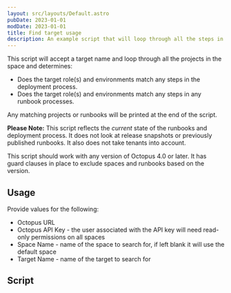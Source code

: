 ```yaml
---
layout: src/layouts/Default.astro
pubDate: 2023-01-01
modDate: 2023-01-01
title: Find target usage
description: An example script that will loop through all the steps in the deployment process and runbooks and determine if a target is being used
---
```


This script will accept a target name and loop through all the projects in the space and determines:

- Does the target role(s) and environments match any steps in the deployment process.
- Does the target role(s) and environments match any steps in any runbook processes.

Any matching projects or runbooks will be printed at the end of the script.

**Please Note:** This script reflects the _current_ state of the runbooks and deployment process.  It does not look at release snapshots or previously published runbooks.  It also does not take tenants into account.

This script should work with any version of Octopus 4.0 or later.  It has guard clauses in place to exclude spaces and runbooks based on the version.

## Usage

Provide values for the following:
- Octopus URL
- Octopus API Key - the user associated with the API key will need read-only permissions on all spaces
- Space Name - name of the space to search for, if left blank it will use the default space
- Target Name - name of the target to search for

## Script

<FindTargetUsageNoTenants />